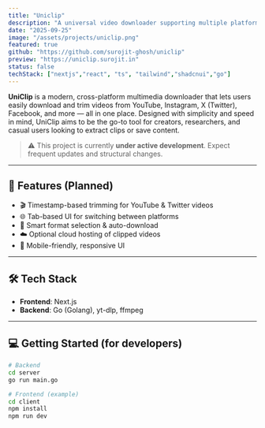 ```yaml
---
title: "Uniclip"
description: "A universal video downloader supporting multiple platforms."
date: "2025-09-25"
image: "/assets/projects/uniclip.png"
featured: true
github: "https://github.com/surojit-ghosh/uniclip"
preview: "https://uniclip.surojit.in"
status: false
techStack: ["nextjs","react", "ts", "tailwind","shadcnui","go"]
---
```

**UniClip** is a modern, cross-platform multimedia downloader that lets users easily download and trim videos from YouTube, Instagram, X (Twitter), Facebook, and more — all in one place. Designed with simplicity and speed in mind, UniClip aims to be the go-to tool for creators, researchers, and casual users looking to extract clips or save content.

> ⚠️ This project is currently **under active development**. Expect frequent updates and structural changes.

---

## 🚀 Features (Planned)

-   🎬 Timestamp-based trimming for YouTube & Twitter videos
-   🌐 Tab-based UI for switching between platforms
-   🧠 Smart format selection & auto-download
-   ☁️ Optional cloud hosting of clipped videos
-   📱 Mobile-friendly, responsive UI

---

## 🛠 Tech Stack

-   **Frontend**: Next.js
-   **Backend**: Go (Golang), yt-dlp, ffmpeg

---

## 💻 Getting Started (for developers)

```bash
# Backend
cd server
go run main.go

# Frontend (example)
cd client
npm install
npm run dev
```